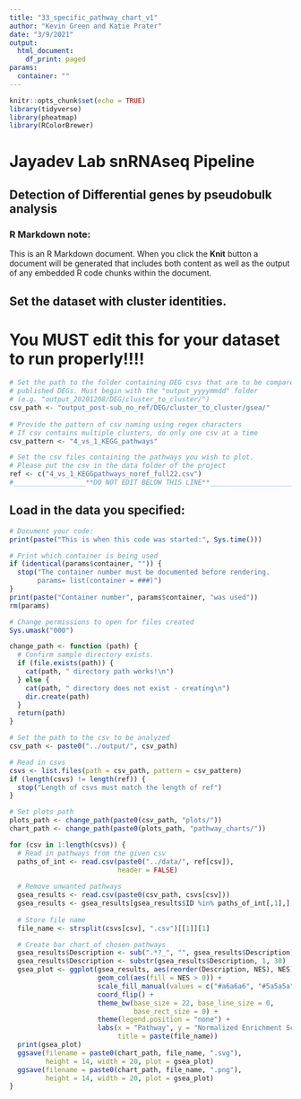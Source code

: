 ```yaml
---
title: "33_specific_pathway_chart_v1"
author: "Kevin Green and Katie Prater"
date: "3/9/2021"
output: 
  html_document:
    df_print: paged
params:
  container: ""
---
```


```r
knitr::opts_chunk$set(echo = TRUE)
library(tidyverse)
library(pheatmap)
library(RColorBrewer)
```

# Jayadev Lab snRNAseq Pipeline

## Detection of Differential genes by pseudobulk analysis

### R Markdown note:
This is an R Markdown document. When you click the **Knit** button a document
will be generated that includes both content as well as the output of any
embedded R code chunks within the document.

## Set the dataset with cluster identities.
# You MUST edit this for your dataset to run properly!!!!
```r
# Set the path to the folder containing DEG csvs that are to be compared to
# published DEGs. Must begin with the "output_yyyymmdd" folder
# (e.g. "output_20201208/DEG/cluster_to_cluster/")
csv_path <- "output_post-sub_no_ref/DEG/cluster_to_cluster/gsea/"
  
# Provide the pattern of csv naming using regex characters
# If csv contains multiple clusters, do only one csv at a time
csv_pattern <- "4_vs_1_KEGG_pathways"

# Set the csv files containing the pathways you wish to plot.
# Please put the csv in the data folder of the project
ref <- c("4_vs_1_KEGGpathways_noref_full22.csv")
#__________________**DO NOT EDIT BELOW THIS LINE**___________________________
```

## Load in the data you specified:
```r
# Document your code:
print(paste("This is when this code was started:", Sys.time()))

# Print which container is being used
if (identical(params$container, "")) {
  stop("The container number must be documented before rendering.
       params= list(container = ###)")
}
print(paste("Container number", params$container, "was used"))
rm(params)

# Change permissions to open for files created
Sys.umask("000")

change_path <- function (path) {
  # Confirm sample directory exists.
  if (file.exists(path)) {
    cat(path, " directory path works!\n")
  } else {
    cat(path, " directory does not exist - creating\n")
    dir.create(path)
  }
  return(path)
}
```

``` r
# Set the path to the csv to be analyzed
csv_path <- paste0("../output/", csv_path)

# Read in csvs
csvs <- list.files(path = csv_path, pattern = csv_pattern)
if (length(csvs) != length(ref)) {
  stop("Length of csvs must match the length of ref")
}

# Set plots path
plots_path <- change_path(paste0(csv_path, "plots/"))
chart_path <- change_path(paste0(plots_path, "pathway_charts/"))
```

```r
for (csv in 1:length(csvs)) {
  # Read in pathways from the given csv
  paths_of_int <- read.csv(paste0("../data/", ref[csv]),
                           header = FALSE)
  
  # Remove unwanted pathways
  gsea_results <- read.csv(paste0(csv_path, csvs[csv]))
  gsea_results <- gsea_results[gsea_results$ID %in% paths_of_int[,1],]
  
  # Store file name
  file_name <- strsplit(csvs[csv], ".csv")[[1]][1]

  # Create bar chart of chosen pathways
  gsea_results$Description <- sub(".*?_", "", gsea_results$Description)
  gsea_results$Description <- substr(gsea_results$Description, 1, 30)
  gsea_plot <- ggplot(gsea_results, aes(reorder(Description, NES), NES)) +
                      geom_col(aes(fill = NES > 0)) +
                      scale_fill_manual(values = c("#a6a6a6", "#5a5a5a")) +
                      coord_flip() +
                      theme_bw(base_size = 22, base_line_size = 0,
                               base_rect_size = 0) +
                      theme(legend.position = "none") +
                      labs(x = "Pathway", y = "Normalized Enrichment Score",
                           title = paste(file_name))
  print(gsea_plot)
  ggsave(filename = paste0(chart_path, file_name, ".svg"),
         height = 14, width = 20, plot = gsea_plot)
  ggsave(filename = paste0(chart_path, file_name, ".png"),
         height = 14, width = 20, plot = gsea_plot)
}
```
